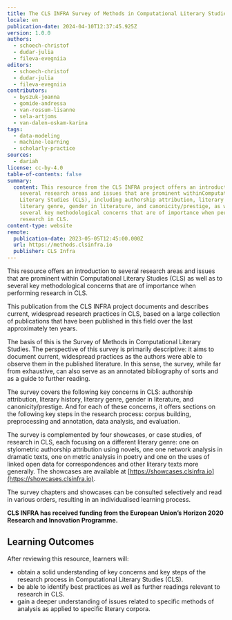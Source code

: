 ```yaml
---
title: The CLS INFRA Survey of Methods in Computational Literary Studies
locale: en
publication-date: 2024-04-10T12:37:45.925Z
version: 1.0.0
authors:
  - schoech-christof
  - dudar-julia
  - fileva-evegniia
editors:
  - schoech-christof
  - dudar-julia
  - fileva-evegniia
contributors:
  - byszuk-joanna
  - gomide-andressa
  - van-rossum-lisanne
  - sela-artjoms
  - van-dalen-oskam-karina
tags:
  - data-modeling
  - machine-learning
  - scholarly-practice
sources:
  - dariah
license: cc-by-4.0
table-of-contents: false
summary:
  content: This resource from the CLS INFRA project offers an introduction to
    several research areas and issues that are prominent withinComputational
    Literary Studies (CLS), including authorship attribution, literary history,
    literary genre, gender in literature, and canonicity/prestige, as well as to
    several key methodological concerns that are of importance when performing
    research in CLS.
content-type: website
remote:
  publication-date: 2023-05-05T12:45:00.000Z
  url: https://methods.clsinfra.io
  publisher: CLS Infra
---
```

This resource offers an introduction to several research areas and issues that are prominent within Computational Literary Studies (CLS) as well as to several key methodological concerns that are of importance when performing research in CLS.

This publication from the CLS INFRA project documents and describes current, widespread research practices in CLS, based on a large collection of publications that have been published in this field over the last approximately ten years. 

The basis of this is the Survey of Methods in Computational Literary Studies.  The perspective of this survey is primarily descriptive: it aims to document current, widespread practices as the authors were able to observe them in the published literature. In this sense, the survey, while far from exhaustive, can also serve as an annotated bibliography of sorts and as a guide to further reading.

The survey covers the following key concerns in CLS: authorship attribution, literary history, literary genre, gender in literature, and canonicity/prestige. And for each of these concerns, it offers sections on the following key steps in the research process: corpus building, preprocessing and annotation, data analysis, and evaluation.

The survey is complemented by four showcases, or case studies, of research in CLS, each focusing on a different literary genre: one on stylometric authorship attribution using novels, one one network analysis in dramatic texts, one on metric analysis in poetry and one on the uses of linked open data for correspondences and other literary texts more generally. The showcases are available at [https://showcases.clsinfra.io](https://showcases.clsinfra.io).

The survey chapters and showcases can be consulted selectively and read in various orders, resulting in an individualised learning process.

**CLS INFRA has received funding from the European Union’s Horizon 2020 Research and Innovation Programme.**

## Learning Outcomes

After reviewing this resource, learners will:

* obtain a solid understanding of key concerns and key steps of the research process in Computational Literary Studies (CLS).
* be able to identify best practices as well as further readings relevant to research in CLS.
* gain a deeper understanding of issues related to specific methods of analysis as applied to specific literary corpora.

<ExternalResource title="Interested in learning more?" subtitle="Check out &#x22;The CLS-Infra Survey of Methods in Computational Literary Studies&#x22;" url="https://methods.clsinfra.io" />
